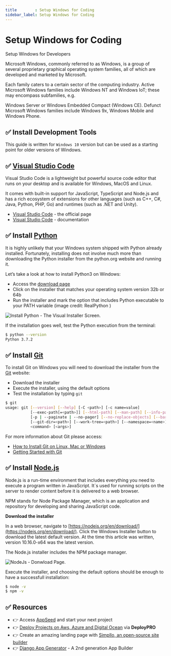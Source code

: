 ```yaml
---
title        : Setup Windows for Coding
sidebar_label: Setup Windows for Coding
---
```


# Setup Windows for Coding

<SubHeading>Setup Windows for Developers</SubHeading>

Microsoft Windows, commonly referred to as Windows, is a group of several proprietary graphical operating system families, all of which are developed and marketed by Microsoft. 

Each family caters to a certain sector of the computing industry. Active Microsoft Windows families include Windows NT and Windows IoT; these may encompass subfamilies, e.g. 

Windows Server or Windows Embedded Compact (Windows CE). Defunct Microsoft Windows families include Windows 9x, Windows Mobile and Windows Phone.

## ✅ Install Development Tools

This guide is written for `Windows 10` version but can be used as a starting point for older versions of Windows.

## ✅ [Visual Studio Code](https://code.visualstudio.com/)

Visual Studio Code is a lightweight but powerful source code editor that runs on your desktop and is available for Windows, MacOS and Linux. 

It comes with built-in support for JavaScript, TypeScript and Node.js and has a rich ecosystem of extensions for other languages (such as C++, C#, Java, Python, PHP, Go) 
and runtimes (such as .NET and Unity).

- [Visual Studio Code](https://code.visualstudio.com/) - the official page
- [Visual Studio Code](https://code.visualstudio.com/docs) - documentation

## ✅ Install [Python](https://www.python.org)

It is highly unlikely that your Windows system shipped with Python already installed. Fortunately, 
installing does not involve much more than downloading the Python installer from the python.org website and running it. 

Let’s take a look at how to install Python3 on Windows:

- Access the [download page](https://www.python.org/downloads/windows/)
- Click on the installer that matches your operating system version 32b or 64b
- Run the installer and mark the option that includes Python executable to your PATH variable (image credit: RealPython )

![Install Python - The Visual Installer Screen.](https://github-production-user-asset-6210df.s3.amazonaws.com/51070104/269542703-d8aa6100-ad6e-4242-827d-ee23503987b2.jpg)

If the installation goes well, test the Python execution from the terminal:

```bash
$ python --version
Python 3.7.2
```

## ✅ Install [Git](https://git-scm.com/downloads)

To install Git on Windows you will need to download the installer from the [Git](https://git-scm.com/downloads) website:

- Download the installer
- Execute the installer, using the default options
- Test the installation by typing `git` 

```bash
$ git
usage: git [--version] [--help] [-C <path>] [-c name=value]
           [--exec-path[=<path>]] [--html-path] [--man-path] [--info-path]
           [-p | --paginate | --no-pager] [--no-replace-objects] [--bare]
           [--git-dir=<path>] [--work-tree=<path>] [--namespace=<name>]
           <command> [<args>]
```

For more information about Git please access:

- [How to Install Git on Linux, Mac or Windows](https://www.linode.com/docs/development/version-control/how-to-install-git-on-linux-mac-and-windows/)
- [Getting Started with Git](https://www.linode.com/docs/development/version-control/how-to-configure-git/)

## ✅ Install [Node.js](https://nodejs.org/en/)

Node.js is a run-time environment that includes everything you need to execute a program written in JavaScript. 
It`s used for running scripts on the server to render content before it is delivered to a web browser. 

NPM stands for Node Package Manager, which is an application and repository for developing and sharing JavaScript code.

**Download the installer**

In a web browser, navigate to [https://nodejs.org/en/download/](https://nodejs.org/en/download/). 
Click the Windows Installer button to download the latest default version. At the time this article was written, version 10.16.0-x64 was the latest version. 

The Node.js installer includes the NPM package manager.

![NodeJs - Donwload Page.](https://github-production-user-asset-6210df.s3.amazonaws.com/51070104/269542709-bd00fd1e-d194-40cb-991f-1e6b44083258.jpg)

Execute the installer, and choosing the default options should be enough to have a successfull installation:

```bash
$ node -v
$ npm -v
```

## ✅ Resources 

- 👉 Access [AppSeed](https://appseed.us/) and start your next project
- 👉 [Deploy Projects on Aws, Azure and Digital Ocean](https://www.docs.deploypro.dev/) via **DeployPRO**
- 👉 Create an amazing landing page with [Simpllo, an open-source site builder](https://www.simpllo.com/)
- 👉 [Django App Generator](https://app-generator.dev/django/) - A 2nd generation App Builder
